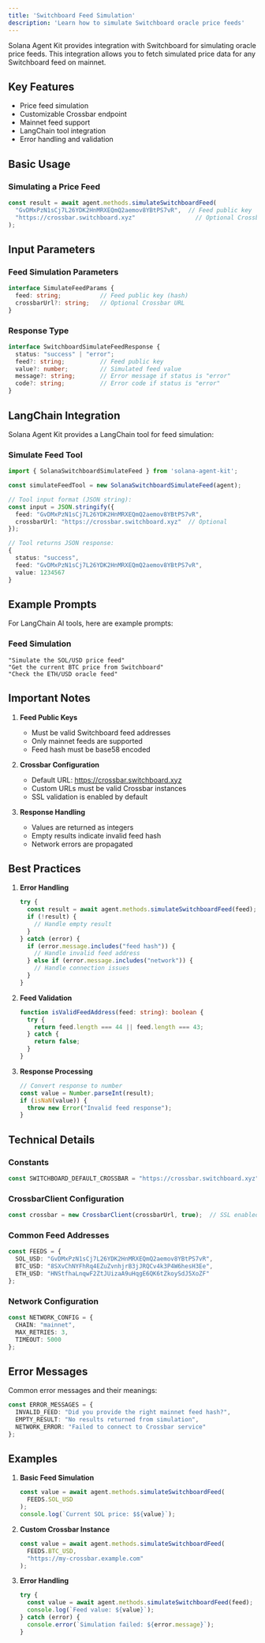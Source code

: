 ```yaml
---
title: 'Switchboard Feed Simulation'
description: 'Learn how to simulate Switchboard oracle price feeds'
---
```


Solana Agent Kit provides integration with Switchboard for simulating oracle price feeds. This integration allows you to fetch simulated price data for any Switchboard feed on mainnet.

## Key Features

- Price feed simulation
- Customizable Crossbar endpoint
- Mainnet feed support
- LangChain tool integration
- Error handling and validation

## Basic Usage

### Simulating a Price Feed

```typescript
const result = await agent.methods.simulateSwitchboardFeed(
  "GvDMxPzN1sCj7L26YDK2HnMRXEQmQ2aemov8YBtPS7vR",  // Feed public key
  "https://crossbar.switchboard.xyz"                 // Optional Crossbar URL
);
```

## Input Parameters

### Feed Simulation Parameters

```typescript
interface SimulateFeedParams {
  feed: string;           // Feed public key (hash)
  crossbarUrl?: string;   // Optional Crossbar URL
}
```

### Response Type

```typescript
interface SwitchboardSimulateFeedResponse {
  status: "success" | "error";
  feed?: string;          // Feed public key
  value?: number;         // Simulated feed value
  message?: string;       // Error message if status is "error"
  code?: string;          // Error code if status is "error"
}
```

## LangChain Integration

Solana Agent Kit provides a LangChain tool for feed simulation:

### Simulate Feed Tool

```typescript
import { SolanaSwitchboardSimulateFeed } from 'solana-agent-kit';

const simulateFeedTool = new SolanaSwitchboardSimulateFeed(agent);

// Tool input format (JSON string):
const input = JSON.stringify({
  feed: "GvDMxPzN1sCj7L26YDK2HnMRXEQmQ2aemov8YBtPS7vR",
  crossbarUrl: "https://crossbar.switchboard.xyz"  // Optional
});

// Tool returns JSON response:
{
  status: "success",
  feed: "GvDMxPzN1sCj7L26YDK2HnMRXEQmQ2aemov8YBtPS7vR",
  value: 1234567
}
```

## Example Prompts

For LangChain AI tools, here are example prompts:

### Feed Simulation
```text
"Simulate the SOL/USD price feed"
"Get the current BTC price from Switchboard"
"Check the ETH/USD oracle feed"
```

## Important Notes

1. **Feed Public Keys**
   - Must be valid Switchboard feed addresses
   - Only mainnet feeds are supported
   - Feed hash must be base58 encoded

2. **Crossbar Configuration**
   - Default URL: https://crossbar.switchboard.xyz
   - Custom URLs must be valid Crossbar instances
   - SSL validation is enabled by default

3. **Response Handling**
   - Values are returned as integers
   - Empty results indicate invalid feed hash
   - Network errors are propagated

## Best Practices

1. **Error Handling**
   ```typescript
   try {
     const result = await agent.methods.simulateSwitchboardFeed(feed);
     if (!result) {
       // Handle empty result
     }
   } catch (error) {
     if (error.message.includes("feed hash")) {
       // Handle invalid feed address
     } else if (error.message.includes("network")) {
       // Handle connection issues
     }
   }
   ```

2. **Feed Validation**
   ```typescript
   function isValidFeedAddress(feed: string): boolean {
     try {
       return feed.length === 44 || feed.length === 43;
     } catch {
       return false;
     }
   }
   ```

3. **Response Processing**
   ```typescript
   // Convert response to number
   const value = Number.parseInt(result);
   if (isNaN(value)) {
     throw new Error("Invalid feed response");
   }
   ```

## Technical Details

### Constants
```typescript
const SWITCHBOARD_DEFAULT_CROSSBAR = "https://crossbar.switchboard.xyz";
```

### CrossbarClient Configuration
```typescript
const crossbar = new CrossbarClient(crossbarUrl, true);  // SSL enabled
```

### Common Feed Addresses
```typescript
const FEEDS = {
  SOL_USD: "GvDMxPzN1sCj7L26YDK2HnMRXEQmQ2aemov8YBtPS7vR",
  BTC_USD: "8SXvChNYFhRq4EZuZvnhjrB3jJRQCv4k3P4W6hesH3Ee",
  ETH_USD: "HNStfhaLnqwF2ZtJUizaA9uHqgE6QK6tZkoySdJ5XoZF"
};
```

### Network Configuration
```typescript
const NETWORK_CONFIG = {
  CHAIN: "mainnet",
  MAX_RETRIES: 3,
  TIMEOUT: 5000
};
```

## Error Messages

Common error messages and their meanings:

```typescript
const ERROR_MESSAGES = {
  INVALID_FEED: "Did you provide the right mainnet feed hash?",
  EMPTY_RESULT: "No results returned from simulation",
  NETWORK_ERROR: "Failed to connect to Crossbar service"
};
```

## Examples

1. **Basic Feed Simulation**
   ```typescript
   const value = await agent.methods.simulateSwitchboardFeed(
     FEEDS.SOL_USD
   );
   console.log(`Current SOL price: $${value}`);
   ```

2. **Custom Crossbar Instance**
   ```typescript
   const value = await agent.methods.simulateSwitchboardFeed(
     FEEDS.BTC_USD,
     "https://my-crossbar.example.com"
   );
   ```

3. **Error Handling**
   ```typescript
   try {
     const value = await agent.methods.simulateSwitchboardFeed(feed);
     console.log(`Feed value: ${value}`);
   } catch (error) {
     console.error(`Simulation failed: ${error.message}`);
   }
   ```